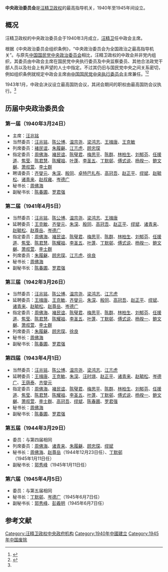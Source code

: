 {{Infobox government agency
  | agency_name     =中央政治委员会
  | jurisdiction    ={{flagicon|ROC}}[[汪精卫政权|汪精卫政权]]
  | formed          =1940年3月30日 
  | preceding1      =[[中国国民党中央政治委员会|中国国民党中央政治委员会]]
  | dissolved       =1945年8月16日 
  | superseding     =[[中国国民党中央政治委员会|中国国民党中央政治委员会]]
  | chief1_title    =主席
  | chief1          =[[汪兆铭|汪兆铭]]（1940年－1944年）
  | chief2_title    =主席 
  | chief2          =[[陈公博|陈公博]]（1944年－1945年） 
  | child1_agency   =[[国民政府委员会_(汪精卫政权)|南京国民政府]] 
  | headquarters    ={{ROC}}
  | coordinates     =[[南京市_(中华民国)|南京市]] 
  }}
'''中央政治委员会'''是[[汪精卫政权|汪精卫政权]]的最高指导机关，1940年至1945年间设立。

== 概况 ==
汪精卫政权的中央政治委员会于1940年3月成立，[[汪精卫|汪精卫]]任中政会主席。

根据《中央政治委员会组织条例》，“中央政治委员会为全国政治之最高指导机关”。与原先[[中国国民党中央政治委员会|中国国民党中央政治委员会]]相比，汪精卫政权的中政会并非党内组织，其委员由中政会主席在国民党中央执行委员及中央监察委员、其他合法政党干部人员以及社会上有声望的人士中指定。不过其仍旧与国民党中央之间关系密切，例如组织条例就规定中政会主席由[[中国国民党中央执行委员会|中国国民党中央执行委员会]]主席兼任。<ref name=lgm>{{cite book|title=《中华民国国民政府军政职官人物志》|author=刘国铭|publisher=春秋出版社|year=1989}}</ref><ref>{{cite book|title=《中华民国史档案资料汇编 第五辑 第二编 附录（上）》|author=中国第二历史档案馆|chapter=汪伪修正中央政治委员会组织条例|publisher=江苏古籍出版社|year=1997}}</ref>

1943年1月，中政会决议设立最高国防会议，其闭会期间的职权由最高国防会议执行。<ref name=lgm />

== 历届中央政治委员会 ==
=== 第一届（1940年3月24日）===
* 主席：[[汪兆铭|汪兆铭]]
* 当然委员：[[汪兆铭|汪兆铭]]、[[陈公博|陈公博]]、[[温宗尧|温宗尧]]、[[梁鸿志|梁鸿志]]、[[王揖唐|王揖唐]]、[[王克敏|王克敏]]
* 列席委员：[[褚民谊|褚民谊]]、[[朱履龢|朱履龢]]、[[江亢虎|江亢虎]]、[[顾忠琛|顾忠琛]]
* 指定委员：[[周佛海|周佛海]]、[[褚民谊|褚民谊]]、[[陈璧君|陈璧君]]、[[梅思平|梅思平]]、[[陈群_(民国)|陈群]]、[[林柏生|林柏生]]、[[刘郁芬|刘郁芬]]、[[任援道|任援道]]、[[焦莹|焦莹]]、[[陈君慧|陈君慧]]、[[陳耀祖_(市長)|陈耀祖]]、[[叶蓬|叶蓬]]、[[李圣五|李圣五]]、[[丁默邨|丁默邨]]、[[傅式说|傅式说]]、[[杨揆一|杨揆一]]、[[鲍文樾|鲍文樾]]、[[萧叔萱|萧叔萱]]、[[李士群|李士群]]
* 聘请委员：[[齐燮元|齐燮元]]、[[朱深|朱深]]、[[殷同|殷同]]、[[卓特巴扎布|卓特巴扎布]]、[[高冠吾|高冠吾]]、[[赵正平_(1878年)|赵正平]]、[[缪斌|缪斌]]、[[赵毓松|赵毓松]]、[[诸青来|诸青来]]、[[赵叔雍|赵叔雍]]、[[岑德广|岑德广]]
* 秘书长：[[周佛海|周佛海]]
* 副秘书长：[[陈春圃|陈春圃]]、[[罗君强|罗君强]]

=== 第二届（1941年4月5日） ===
* 当然委员：[[汪兆铭|汪兆铭]]、[[陈公博|陈公博]]、[[温宗尧|温宗尧]]、[[梁鸿志|梁鸿志]]、[[王揖唐|王揖唐]]
* 延聘委员：[[王克敏|王克敏]]、[[齐燮元|齐燮元]]、[[朱深|朱深]]、[[殷同|殷同]]、[[高冠吾|高冠吾]]、[[赵正平_(1878年)|赵正平]]、[[缪斌|缪斌]]、[[诸青来|诸青来]]、[[赵毓松|赵毓松]]、[[赵尊岳|赵尊岳]]、[[岑德广|岑德广]]
* 指定委员：[[周佛海|周佛海]]、[[褚民谊|褚民谊]]、[[陈璧君|陈璧君]]、[[梅思平|梅思平]]、[[陈群_(民国)|陈群]]、[[林柏生|林柏生]]、[[刘郁芬|刘郁芬]]、[[任援道|任援道]]、[[焦莹|焦莹]]、[[陈君慧|陈君慧]]、[[陳耀祖_(市長)|陈耀祖]]、[[李圣五|李圣五]]、[[叶蓬|叶蓬]]、[[丁默邨|丁默邨]]、[[傅式说|傅式说]]、[[杨揆一|杨揆一]]、[[鲍文樾|鲍文樾]]、[[萧叔萱|萧叔萱]]、[[李士群|李士群]]
* 列席委员：[[朱履龢|朱履龢]]、[[顾忠琛|顾忠琛]]、[[江亢虎|江亢虎]]、[[徐良_(外交官)|徐良]]
* 秘书长：[[周佛海|周佛海]]
* 副秘书长：[[陈春圃|陈春圃]]、[[罗君强|罗君强]]

=== 第三届（1942年3月26日） ===
* 当然委员：[[汪兆铭|汪兆铭]]、[[陈公博|陈公博]]、[[温宗尧|温宗尧]]、[[梁鸿志|梁鸿志]]、[[江亢虎|江亢虎]]
* 延聘委员：[[王揖唐|王揖唐]]、[[王克敏|王克敏]]、[[齐燮元|齐燮元]]、[[朱深|朱深]]、[[殷同|殷同]]、[[高冠吾|高冠吾]]、[[赵正平_(汪精卫政权)|赵正平]]、[[缪斌|缪斌]]、[[诸青来|诸青来]]、[[赵毓松|赵毓松]]、[[赵尊岳|赵尊岳]]、[[岑德广|岑德广]]
* 指定委员：[[周佛海|周佛海]]、[[褚民谊|褚民谊]]、[[陈璧君|陈璧君]]、[[梅思平|梅思平]]、[[陈群_(民国)|陈群]]、[[林柏生|林柏生]]、[[刘郁芬|刘郁芬]]、[[任援道|任援道]]、[[焦莹|焦莹]]、[[陈君慧|陈君慧]]、[[陳耀祖_(市長)|陈耀祖]]、[[李圣五|李圣五]]、[[叶蓬|叶蓬]]、[[丁默邨|丁默邨]]、[[傅式说|傅式说]]、[[杨揆一|杨揆一]]、[[鲍文樾|鲍文樾]]、[[萧叔萱|萧叔萱]]、[[李士群|李士群]]
* 列席委员：[[朱履龢|朱履龢]]、[[顾忠琛|顾忠琛]]、[[徐良_(外交官)|徐良]]
* 秘书长：[[周佛海|周佛海]]
* 副秘书长：[[陈春圃|陈春圃]]、[[罗君强|罗君强]]

=== 第四届（1943年4月1日） ===
* 当然委员：[[汪兆铭|汪兆铭]]、[[陈公博|陈公博]]、[[温宗尧|温宗尧]]、[[梁鸿志|梁鸿志]]、[[江亢虎|江亢虎]]
* 延聘委员：[[王揖唐|王揖唐]]、[[王克敏|王克敏]]、[[朱深|朱深]]、[[汪时璟|汪时璟]]、[[赵正平_(1878年)|赵正平]]、[[诸青来|诸青来]]、[[赵毓松|赵毓松]]、[[岑德广|岑德广]]、[[王荫泰|王荫泰]]、[[齐燮元|齐燮元]]
* 指定委员：[[周佛海|周佛海]]、[[褚民谊|褚民谊]]、[[陈璧君|陈璧君]]、[[梅思平|梅思平]]、[[陈群_(民国)|陈群]]、[[林柏生|林柏生]]、[[刘郁芬|刘郁芬]]、[[任援道|任援道]]、[[焦莹|焦莹]]、[[陈君慧|陈君慧]]、[[陳耀祖_(市長)|陈耀祖]]、[[李圣五|李圣五]]、[[叶蓬|叶蓬]]、[[丁默邨|丁默邨]]、[[傅式说|傅式说]]、[[杨揆一|杨揆一]]、[[鲍文樾|鲍文樾]]、[[萧叔萱|萧叔萱]]、[[李士群|李士群]]、[[高冠吾|高冠吾]]、[[缪斌|缪斌]]、[[陈春圃|陈春圃]]、[[罗君强|罗君强]]
* 秘书长：[[周佛海|周佛海]]
* 副秘书长：[[陈春圃|陈春圃]]、[[罗君强|罗君强]]

=== 第五届（1944年3月29日） ===
* 委员：与第四届相同
* 列席委员：[[周佛海|周佛海]]、[[诸青来|诸青来]]、[[朱履龢|朱履龢]]、[[顾忠琛|顾忠琛]]、[[缪斌|缪斌]]
* 秘书长：[[周佛海|周佛海]]、[[赵尊岳|赵尊岳]]（1944年12月23日任）、[[丁默邨|丁默邨]]（1945年1月11日任）
* 副秘书长：[[郭秀峰|郭秀峰]]（1945年1月11日任）

=== 第六届（1945年4月5日） ===
* 委员：与第五届相同
* 秘书长：[[丁默邨|丁默邨]]、[[岑德广|岑德广]]（1945年6月7日任）
* 副秘书长：[[郭秀峰|郭秀峰]]、[[彭羲明|彭羲明]]（1945年6月7日任）

==参考文献==
{{Reflist|2}}
{{汪精卫政权中央机构}}
[[Category:汪精卫政权中央政府机构|Category:汪精卫政权中央政府机构]]
[[Category:1940年中國建立|Category:1940年中國建立]]
[[Category:1945年中国废除|Category:1945年中国废除]]